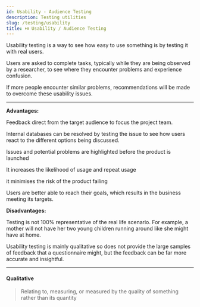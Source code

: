 ```yaml
---
id: Usability - Audience Testing
description: Testing utilities
slug: /testing/usability
title: ⏯️ Usability / Audience Testing
---
```



Usability testing is a way to see how easy to use something is by testing it with real users. 

Users are asked to complete tasks, typically while they are being observed by a researcher, to see where they encounter problems and experience confusion. 

If more people encounter similar problems, recommendations will be made to overcome these usability issues.

---

**Advantages:**

Feedback direct from the target audience to focus the project team. 

Internal databases can be resolved by testing the issue to see how users react to the different options being discussed. 

Issues and potential problems are highlighted before the product is launched

It increases the likelihood of usage and repeat usage

it minimises the risk of the product failing

Users are better able to reach their goals, which results in the business meeting its targets.

**Disadvantages:**

Testing is not 100% representative of the real life scenario. For example, a mother will not have her two young children running around like she might have at home. 

Usability testing is mainly qualitative so does not provide the large samples of feedback that a questionnaire might, but the feedback can be far more accurate and insightful.


---

#### Qualitative
> Relating to, measuring, or measured by the quality of something rather than its quantity